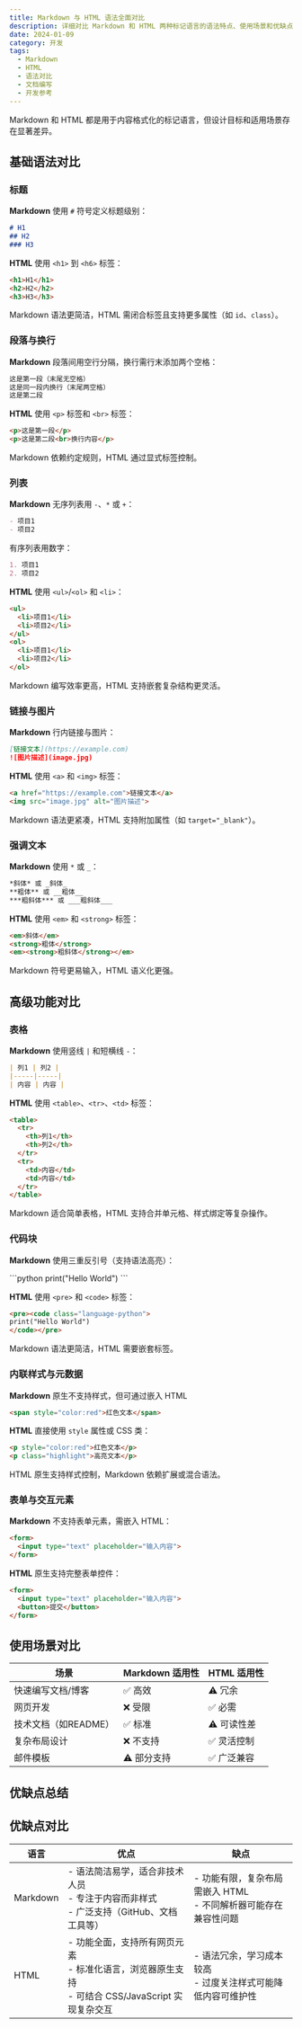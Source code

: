 ```yaml
---
title: Markdown 与 HTML 语法全面对比
description: 详细对比 Markdown 和 HTML 两种标记语言的语法特点、使用场景和优缺点，包括基础语法和高级功能的全面分析
date: 2024-01-09
category: 开发
tags:
  - Markdown
  - HTML
  - 语法对比
  - 文档编写
  - 开发参考
---
```


Markdown 和 HTML 都是用于内容格式化的标记语言，但设计目标和适用场景存在显著差异。

## 基础语法对比

### 标题

**Markdown** 使用 `#` 符号定义标题级别：

```markdown
# H1
## H2
### H3
```

**HTML** 使用 `<h1>` 到 `<h6>` 标签：

```html
<h1>H1</h1>
<h2>H2</h2>
<h3>H3</h3>
```

Markdown 语法更简洁，HTML 需闭合标签且支持更多属性（如 `id`、`class`）。

### 段落与换行

**Markdown** 段落间用空行分隔，换行需行末添加两个空格：

```markdown
这是第一段（末尾无空格）
这是同一段内换行（末尾两空格）  
这是第二段
```

**HTML** 使用 `<p>` 标签和 `<br>` 标签：

```html
<p>这是第一段</p>
<p>这是第二段<br>换行内容</p>
```

Markdown 依赖约定规则，HTML 通过显式标签控制。

### 列表

**Markdown** 无序列表用 `-`、`*` 或 `+`：

```markdown
- 项目1
- 项目2
```

有序列表用数字：

```markdown
1. 项目1
2. 项目2
```

**HTML** 使用 `<ul>`/`<ol>` 和 `<li>`：

```html
<ul>
  <li>项目1</li>
  <li>项目2</li>
</ul>
<ol>
  <li>项目1</li>
  <li>项目2</li>
</ol>
```

Markdown 编写效率更高，HTML 支持嵌套复杂结构更灵活。

### 链接与图片

**Markdown** 行内链接与图片：

```markdown
[链接文本](https://example.com)
![图片描述](image.jpg)
```

**HTML** 使用 `<a>` 和 `<img>` 标签：

```html
<a href="https://example.com">链接文本</a>
<img src="image.jpg" alt="图片描述">
```

Markdown 语法更紧凑，HTML 支持附加属性（如 `target="_blank"`）。

### 强调文本

**Markdown** 使用 `*` 或 `_`：

```markdown
*斜体* 或 _斜体_
**粗体** 或 __粗体__
***粗斜体*** 或 ___粗斜体___
```

**HTML** 使用 `<em>` 和 `<strong>` 标签：

```html
<em>斜体</em>
<strong>粗体</strong>
<em><strong>粗斜体</strong></em>
```

Markdown 符号更易输入，HTML 语义化更强。

## 高级功能对比

### 表格

**Markdown** 使用竖线 `|` 和短横线 `-`：

```markdown
| 列1 | 列2 |
|-----|-----|
| 内容 | 内容 |
```

**HTML** 使用 `<table>`、`<tr>`、`<td>` 标签：

```html
<table>
  <tr>
    <th>列1</th>
    <th>列2</th>
  </tr>
  <tr>
    <td>内容</td>
    <td>内容</td>
  </tr>
</table>
```

Markdown 适合简单表格，HTML 支持合并单元格、样式绑定等复杂操作。

### 代码块

**Markdown** 使用三重反引号（支持语法高亮）：

\```python
print("Hello World")
\```

**HTML** 使用 `<pre>` 和 `<code>` 标签：

```html
<pre><code class="language-python">
print("Hello World")
</code></pre>
```

Markdown 语法更简洁，HTML 需要嵌套标签。

### 内联样式与元数据

**Markdown** 原生不支持样式，但可通过嵌入 HTML 

```markdown
<span style="color:red">红色文本</span>
```

**HTML** 直接使用 `style` 属性或 CSS 类：

```html
<p style="color:red">红色文本</p>
<p class="highlight">高亮文本</p>
```

HTML 原生支持样式控制，Markdown 依赖扩展或混合语法。

### 表单与交互元素

**Markdown** 不支持表单元素，需嵌入 HTML：

```markdown
<form>
  <input type="text" placeholder="输入内容">
</form>
```

**HTML** 原生支持完整表单控件：

```html
<form>
  <input type="text" placeholder="输入内容">
  <button>提交</button>
</form>
```

## 使用场景对比

| 场景                | Markdown 适用性 | HTML 适用性           |
|---------------------|----------------|----------------------|
| 快速编写文档/博客    | ✅ 高效         | ⚠️ 冗余              |
| 网页开发            | ❌ 受限         | ✅ 必需              |
| 技术文档（如README）| ✅ 标准         | ⚠️ 可读性差          |
| 复杂布局设计        | ❌ 不支持       | ✅ 灵活控制          |
| 邮件模板            | ⚠️ 部分支持     | ✅ 广泛兼容          |

## 优缺点总结

## 优缺点对比

| 语言 | 优点 | 缺点 |
|------|------|------|
| Markdown | - 语法简洁易学，适合非技术人员<br/>- 专注于内容而非样式<br/>- 广泛支持（GitHub、文档工具等） | - 功能有限，复杂布局需嵌入 HTML<br/>- 不同解析器可能存在兼容性问题 |
| HTML | - 功能全面，支持所有网页元素<br/>- 标准化语言，浏览器原生支持<br/>- 可结合 CSS/JavaScript 实现复杂交互 | - 语法冗余，学习成本较高<br/>- 过度关注样式可能降低内容可维护性 |